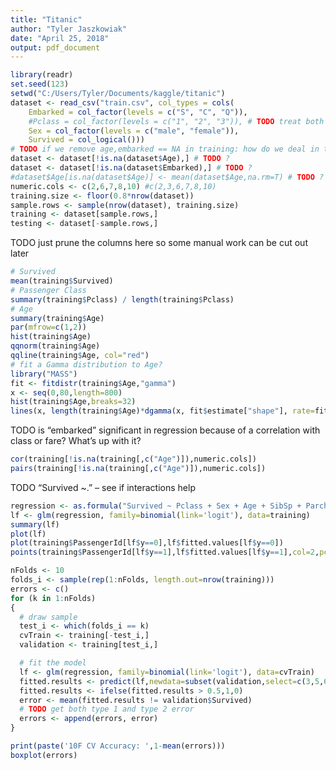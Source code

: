 ```yaml
---
title: "Titanic"
author: "Tyler Jaszkowiak"
date: "April 25, 2018"
output: pdf_document
---
```



```r
library(readr)
set.seed(123)
setwd("C:/Users/Tyler/Documents/kaggle/titanic")
dataset <- read_csv("train.csv", col_types = cols(
    Embarked = col_factor(levels = c("S", "C", "Q")),
    #Pclass = col_factor(levels = c("1", "2", "3")), # TODO treat both as numeric and factor, try different models -- seems better as a numeric variable, but that's biased. Need cross-validation
    Sex = col_factor(levels = c("male", "female")),
    Survived = col_logical()))
# TODO if we remove age,embarked == NA in training: how do we deal in testing?
dataset <- dataset[!is.na(dataset$Age),] # TODO ?
dataset <- dataset[!is.na(dataset$Embarked),] # TODO ?
#dataset$Age[is.na(dataset$Age)] <- mean(dataset$Age,na.rm=T) # TODO ?
numeric.cols <- c(2,6,7,8,10) #c(2,3,6,7,8,10)
training.size <- floor(0.8*nrow(dataset))
sample.rows <- sample(nrow(dataset), training.size)
training <- dataset[sample.rows,]
testing <- dataset[-sample.rows,]
```
TODO just prune the columns here so some manual work can be cut out later

```r
# Survived
mean(training$Survived)
# Passenger Class
summary(training$Pclass) / length(training$Pclass)
# Age
summary(training$Age)
par(mfrow=c(1,2))
hist(training$Age)
qqnorm(training$Age)
qqline(training$Age, col="red")
# fit a Gamma distribution to Age?
library("MASS")
fit <- fitdistr(training$Age,"gamma")
x <- seq(0,80,length=800)
hist(training$Age,breaks=32)
lines(x, length(training$Age)*dgamma(x, fit$estimate["shape"], rate=fit$estimate["rate"]), col=2, lty=2)
```

TODO is "embarked" significant in regression because of a correlation with class or fare? What's up with it?
```r
cor(training[!is.na(training[,c("Age")]),numeric.cols])
pairs(training[!is.na(training[,c("Age")]),numeric.cols])
```

TODO "Survived ~." -- see if interactions help
```r
regression <- as.formula("Survived ~ Pclass + Sex + Age + SibSp + Parch + Fare")
lf <- glm(regression, family=binomial(link='logit'), data=training)
summary(lf)
plot(lf)
plot(training$PassengerId[lf$y==0],lf$fitted.values[lf$y==0])
points(training$PassengerId[lf$y==1],lf$fitted.values[lf$y==1],col=2,pch=2)
```

```r
nFolds <- 10
folds_i <- sample(rep(1:nFolds, length.out=nrow(training)))
errors <- c()
for (k in 1:nFolds)
{
  # draw sample
  test_i <- which(folds_i == k)
  cvTrain <- training[-test_i,]
  validation <- training[test_i,]

  # fit the model
  lf <- glm(regression, family=binomial(link='logit'), data=cvTrain)
  fitted.results <- predict(lf,newdata=subset(validation,select=c(3,5,6,7,8,10,12)),type='response') # TODO update this row selection
  fitted.results <- ifelse(fitted.results > 0.5,1,0)
  error <- mean(fitted.results != validation$Survived)
  # TODO get both type 1 and type 2 error
  errors <- append(errors, error)
}

print(paste('10F CV Accuracy: ',1-mean(errors)))
boxplot(errors)
```
